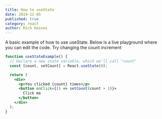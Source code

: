 ```yaml
---
title: How to useState
date: 2019-12-05
published: true
category: react
author: Rich Haines
---
```


<Text>A basic example of how to use useState. Below is a live playground where you can edit the code. Try changing the count increment</Text>


```jsx react-live
function useStateExample() {
  // Declare a new state variable, which we'll call "count"
  const [count, setCount] = React.useState(0);

  return (
    <div>
      <p>You clicked {count} times</p>
      <button onClick={() => setCount(count + 1)}>
        Click me
      </button>
    </div>
  );
}
```